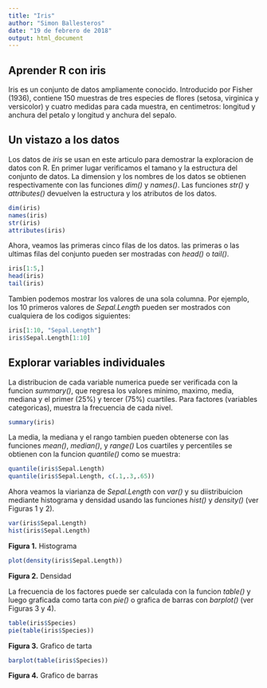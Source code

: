 ```yaml
---
title: "Iris"
author: "Simon Ballesteros"
date: "19 de febrero de 2018"
output: html_document
---
```


## Aprender R con iris

Iris es un conjunto de datos ampliamente conocido. Introducido por Fisher (1936), contiene 150 muestras de tres especies de flores (setosa, virginica y versicolor) y cuatro medidas para cada muestra, en centimetros: longitud y anchura del petalo y longitud y anchura del sepalo. 

## Un vistazo a los datos
Los datos de _iris_ se usan en este articulo para demostrar la exploracion de datos con R. En primer lugar verificamos el tamano y la estructura del conjunto de datos. La dimension y los nombres de los datos se obtienen respectivamente con las funciones *dim()* y *names()*. Las funciones *str()* y *attributes()* devuelven la estructura y los atributos de los datos.

```r
dim(iris)
names(iris)
str(iris)
attributes(iris)
```

Ahora, veamos las primeras cinco filas de los datos. las primeras o las ultimas filas del conjunto pueden ser mostradas con *head()* o *tail()*.

```r
iris[1:5,]
head(iris)
tail(iris)
```

Tambien podemos mostrar los valores de una sola columna. Por ejemplo, los 10 primeros valores de *Sepal.Length* pueden ser mostrados con cualquiera de los codigos siguientes:

```r
iris[1:10, "Sepal.Length"]
iris$Sepal.Length[1:10]
```

## Explorar variables individuales

La distribucion de cada variable numerica puede ser verificada con la funcion *summary()*, que regresa los valores minimo, maximo, media, mediana y el primer (25%) y tercer (75%) cuartiles. Para factores (variables categoricas), muestra la frecuencia de cada nivel.

```r
summary(iris)
```

La media, la mediana y el rango tambien pueden obtenerse con las funciones *mean()*, *median()*, y *range()* Los cuartiles y percentiles se obtienen con la funcion *quantile()* como se muestra:

```r
quantile(iris$Sepal.Length)
quantile(iris$Sepal.Length, c(.1,.3,.65))
```

Ahora veamos la viarianza de *Sepal.Length* con *var()* y su diistribuicion mediante histograma y densidad usando las funciones *hist()* y *density()* (ver Figuras 1 y 2).

```r
var(iris$Sepal.Length)
hist(iris$Sepal.Length)
```
**Figura 1.** Histograma
```r
plot(density(iris$Sepal.Length))
```
**Figura 2.** Densidad

La frecuencia de los factores puede ser calculada con la funcion *table()* y luego graficada como tarta con *pie()* o grafica de barras con *barplot()* (ver Figuras 3 y 4).

```r
table(iris$Species)
pie(table(iris$Species))
```
**Figura 3.** Grafico de tarta
```r
barplot(table(iris$Species))
```
**Figura 4.** Grafico de barras


